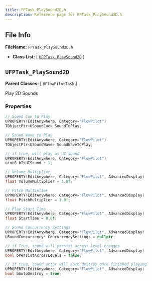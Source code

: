 ```yaml
---
title: FPTask_PlaySound2D.h
description: Reference page for FPTask_PlaySound2D.h
---
```


## File Info

__FileName:__ `FPTask_PlaySound2D.h`
- __Class List:__ 
[ [`UFPTask_PlaySound2D`](#ufptask_playsound2d) ]


## `UFPTask_PlaySound2D` 


__Parent Classes:__
[ `UFlowPilotTask` ]

 
Play 2D Sounds 

### Properties

```cpp
// Sound Cue to Play 
UPROPERTY(EditAnywhere, Category="FlowPilot")
TObjectPtr<USoundCue> SoundToPlay;

// Sound Wave to Play 
UPROPERTY(EditAnywhere, Category="FlowPilot")
TObjectPtr<USoundWave> SoundWaveToPlay;

// if true, will play as UI sound 
UPROPERTY(EditAnywhere, Category="FlowPilot")
uint8 bIsUISound : 1;

// Volume Multiplier 
UPROPERTY(EditAnywhere, Category="FlowPilot", AdvancedDisplay)
float VolumeMultiplier = 1.0f;

// Pitch Multiplier 
UPROPERTY(EditAnywhere, Category="FlowPilot", AdvancedDisplay)
float PitchMultiplier = 1.0f;

// Play Start Time 
UPROPERTY(EditAnywhere, Category="FlowPilot", AdvancedDisplay)
float StartTime = 0.0f;

// Sound Concurrency Settings 
UPROPERTY(EditAnywhere, Category="FlowPilot", AdvancedDisplay)
USoundConcurrency* ConcurrencySettings = nullptr;

// if True, sound will persist across level changes 
UPROPERTY(EditAnywhere, Category="FlowPilot", AdvancedDisplay)
bool bPersistAcrossLevels = false;

// if true, sound actor will auto destroy once finished playing 
UPROPERTY(EditAnywhere, Category="FlowPilot", AdvancedDisplay)
bool bAutoDestroy = true;

```
